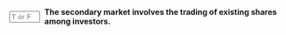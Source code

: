 ::: {.question-block}

<form onsubmit="event.preventDefault(); checkAnswerBox('q8','T')" style="display: flex; align-items: center; gap: 8px;">
<input type="text" id="q8" name="q8" maxlength="1" placeholder="T or F"
         style="width: 55px;" data-correct-answer="T" /> <label for="q8"><strong>The secondary market involves the trading of existing shares among investors.</strong></label>
</form>

<div id="feedback-q8" class="feedback" data-status="" style="display:none;">
The sentence is TRUE.
</div>
:::
